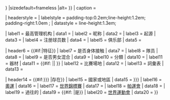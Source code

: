 {{Infobox
| bodyclass = vcard

| titleclass = fn
| titlestyle = padding-bottom:0.2em;{{{titlestyle|}}}
| title = {{{name|<includeonly>{{PAGENAMEBASE}}</includeonly>}}}

| image = {{#invoke:InfoboxImage|InfoboxImage |image={{{image|}}} |size={{{image_size|{{{imagesize|}}}}}} |sizedefault=frameless |alt={{{alt|}}} }}
| caption = {{{caption|}}}

| headerstyle = {{{headerstyle|background:#eee;}}}
| labelstyle = padding-top:0.2em;line-height:1.2em; padding-right:1.0em<!--(to ensure some gap between (long/unwrapped) labels and subsequent data on same line)-->;
| datastyle = line-height:1.3em;

| label1     = 最高管理机构
| data1      = {{{union|}}}
| label2     = 昵称
| data2      = {{{nickname|}}}
| label3     = 起源
| data3      = {{{first|}}}
| label4     = 注册球员数
| data4      = {{{registered|}}}
| label5     = 俱乐部
| data5      = {{{clubs|}}}

| header6    = {{#if:{{{contact|}}}{{{team|}}}{{{mgender|}}}{{{category|}}}{{{equipment|}}}{{{ball|}}}{{{venue|}}}{{{olympic|}}}{{{obsolete|}}}|特征}}
| label7     = 是否身体接触
| data7      = {{{contact|}}}
| label8     = 隊员
| data8      = {{{team|}}}
| label9     = 是否男女混合
| data9      = {{{mgender|}}}
| label10    = 分類
| data10     = {{{category|}}}
| label11    = 器材
| data11     = {{#if: {{{equipment|}}}|{{{equipment|}}}|{{{ball|}}} }}
| label12    = 比賽場地
| data12     = {{{venue|}}}
| label13    = 詞彙表
|  data13    = {{{glossary|}}}

| header14 = {{#if:{{{olympic|}}}{{{obsolete|}}}{{{region|{{{country/region|}}}}}}{{{world|}}}{{{paralympic|}}}{{{IWGA|}}} |存在}}
| label15  = 國家或地區
|  data15  = {{{region|{{{country/region|}}}}}} 
| label16  = [[奧運]]
|  data16  = {{{olympic|}}}
| label17  = [[世界錦標賽]]
|  data17  = {{{world|}}}
| label18  = [[帕運會]]
|  data18  = {{{paralympic|}}}
| label19  = 過往的
|  data19  = {{#if:{{{obsolete|}}} |是}}
| label20  = [[世界運動會]]
|  data20  = {{{IWGA|}}}
}}<noinclude>
{{documentation}}
</noinclude>